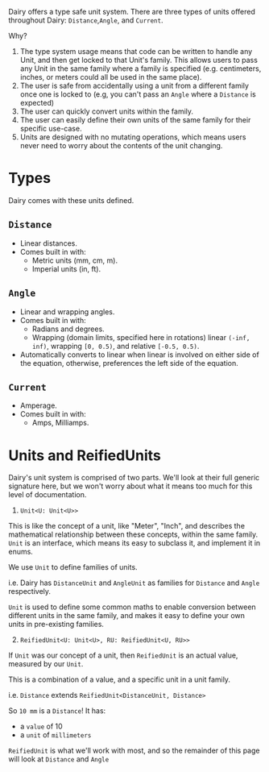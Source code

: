 Dairy offers a type safe unit system. There are three types of units offered
throughout Dairy: `Distance`,`Angle`, and `Current`.

Why?
1. The type system usage means that code can be written to handle any Unit, and
   then get locked to that Unit's family. This allows users to pass any Unit in
   the same family where a family is specified (e.g. centimeters, inches, or
   meters could all be used in the same place).
2. The user is safe from accidentally using a unit from a different family once
   one is locked to (e.g, you can't pass an `Angle` where a `Distance` is
   expected)
3. The user can quickly convert units within the family.
4. The user can easily define their own units of the same family for their
   specific use-case.
5. Units are designed with no mutating operations, which means users never need
   to worry about the contents of the unit changing.

# Types

Dairy comes with these units defined.

## `Distance`
- Linear distances.
- Comes built in with:
	- Metric units (mm, cm, m).
	- Imperial units (in, ft).

## `Angle`
- Linear and wrapping angles.
- Comes built in with:
	- Radians and degrees.
	- Wrapping (domain limits, specified here in rotations) linear `(-inf,
	  inf)`, wrapping `[0, 0.5)`, and relative `[-0.5, 0.5)`.
- Automatically converts to linear when linear is involved on either side of the
  equation, otherwise, preferences the left side of the equation.

## `Current`
- Amperage.
- Comes built in with:
	- Amps, Milliamps.

# Units and ReifiedUnits

Dairy's unit system is comprised of two parts. We'll look at their full generic
signature here, but we won't worry about what it means too much for this level
of documentation.

1. `Unit<U: Unit<U>>`

This is like the concept of a unit, like "Meter", "Inch", and describes the
mathematical relationship between these concepts, within the same family. `Unit`
is an interface, which means its easy to subclass it, and implement it in enums.

We use `Unit` to define families of units.

i.e. Dairy has `DistanceUnit` and `AngleUnit` as families for `Distance` and
`Angle` respectively.

`Unit` is used to define some common maths to enable conversion between
different units in the same family, and makes it easy to define your own units
in pre-existing families.

2. `ReifiedUnit<U: Unit<U>, RU: ReifiedUnit<U, RU>>`

If `Unit` was our concept of a unit, then `ReifiedUnit` is an actual value,
measured by our `Unit`.

This is a combination of a value, and a specific unit in a unit family.

i.e. `Distance` extends `ReifiedUnit<DistanceUnit, Distance>`

So `10 mm` is a `Distance`!
It has:
- a `value` of 10
- a `unit` of `millimeters`

`ReifiedUnit` is what we'll work with most, and so the remainder of this page
will look at `Distance` and `Angle`

